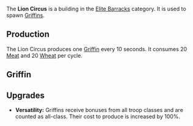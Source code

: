{{Infobox building
| name = Lion Circus
| image = [[File:Lion_circus.png]]
| category = Elite Barracks
| cycle = 10s
| capacity = 4
| build_cost = 100 [[Meat]], 20 [[Wheat]]
| description = Spawns Griffins.
}}

The '''Lion Circus''' is a building in the [[Elite Barracks]] category. It is used to spawn [[Griffin]]s.

== Production ==
The Lion Circus produces one [[Griffin]] every 10 seconds. It consumes 20 [[Meat]] and 20 [[Wheat]] per cycle.

== Griffin ==
{{Infobox unit
| name = Griffin
| image = 
| type = Rider, Flying
| hp = 430
| dps = 40
| trait = +2% to HP of Griffins for each Griffin on the battlefield.
}}

== Upgrades ==
* '''Versatility:''' Griffins receive bonuses from all troop classes and are counted as all-class. Their cost to produce is increased by 100%.